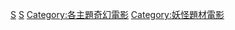[[Category:中国历史背景电影|S]]
[[Category:神魔小说|S]]
[[Category:各主題奇幻電影|Category:各主題奇幻電影]]
[[Category:妖怪題材電影|Category:妖怪題材電影]]